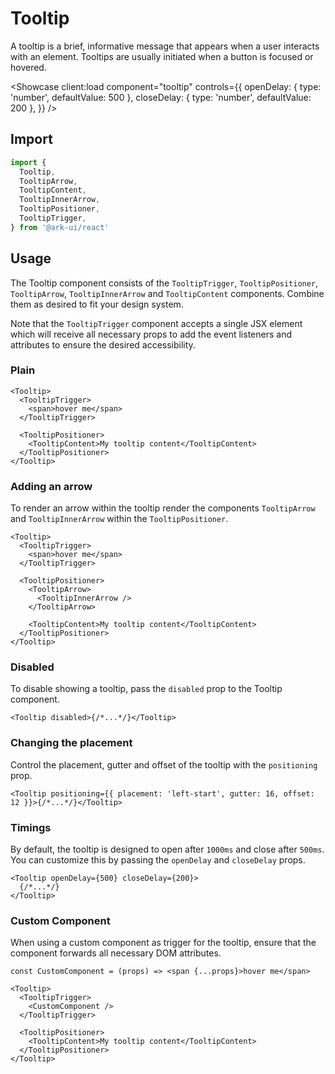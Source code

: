 
# Tooltip

A tooltip is a brief, informative message that appears when a user interacts with an element.
Tooltips are usually initiated when a button is focused or hovered.

<Showcase
  client:load
  component="tooltip"
  controls={{
    openDelay: { type: 'number', defaultValue: 500 },
    closeDelay: { type: 'number', defaultValue: 200 },
  }}
/>

## Import

```ts
import {
  Tooltip,
  TooltipArrow,
  TooltipContent,
  TooltipInnerArrow,
  TooltipPositioner,
  TooltipTrigger,
} from '@ark-ui/react'
```

## Usage

The Tooltip component consists of the `TooltipTrigger`, `TooltipPositioner`, `TooltipArrow`,
`TooltipInnerArrow` and `TooltipContent` components. Combine them as desired to fit your design
system.

Note that the `TooltipTrigger` component accepts a single JSX element which will receive all
necessary props to add the event listeners and attributes to ensure the desired accessibility.

### Plain

```tsx
<Tooltip>
  <TooltipTrigger>
    <span>hover me</span>
  </TooltipTrigger>

  <TooltipPositioner>
    <TooltipContent>My tooltip content</TooltipContent>
  </TooltipPositioner>
</Tooltip>
```

### Adding an arrow

To render an arrow within the tooltip render the components `TooltipArrow` and `TooltipInnerArrow`
within the `TooltipPositioner`.

```tsx {7-9}
<Tooltip>
  <TooltipTrigger>
    <span>hover me</span>
  </TooltipTrigger>

  <TooltipPositioner>
    <TooltipArrow>
      <TooltipInnerArrow />
    </TooltipArrow>

    <TooltipContent>My tooltip content</TooltipContent>
  </TooltipPositioner>
</Tooltip>
```

### Disabled

To disable showing a tooltip, pass the `disabled` prop to the Tooltip component.

```tsx
<Tooltip disabled>{/*...*/}</Tooltip>
```

### Changing the placement

Control the placement, gutter and offset of the tooltip with the `positioning` prop.

```tsx
<Tooltip positioning={{ placement: 'left-start', gutter: 16, offset: 12 }}>{/*...*/}</Tooltip>
```

### Timings

By default, the tooltip is designed to open after `1000ms` and close after `500ms`. You can
customize this by passing the `openDelay` and `closeDelay` props.

```tsx
<Tooltip openDelay={500} closeDelay={200}>
  {/*...*/}
</Tooltip>
```

### Custom Component

When using a custom component as trigger for the tooltip, ensure that the component forwards all
necessary DOM attributes.

```tsx
const CustomComponent = (props) => <span {...props}>hover me</span>
```

```tsx {3}
<Tooltip>
  <TooltipTrigger>
    <CustomComponent />
  </TooltipTrigger>

  <TooltipPositioner>
    <TooltipContent>My tooltip content</TooltipContent>
  </TooltipPositioner>
</Tooltip>
```

